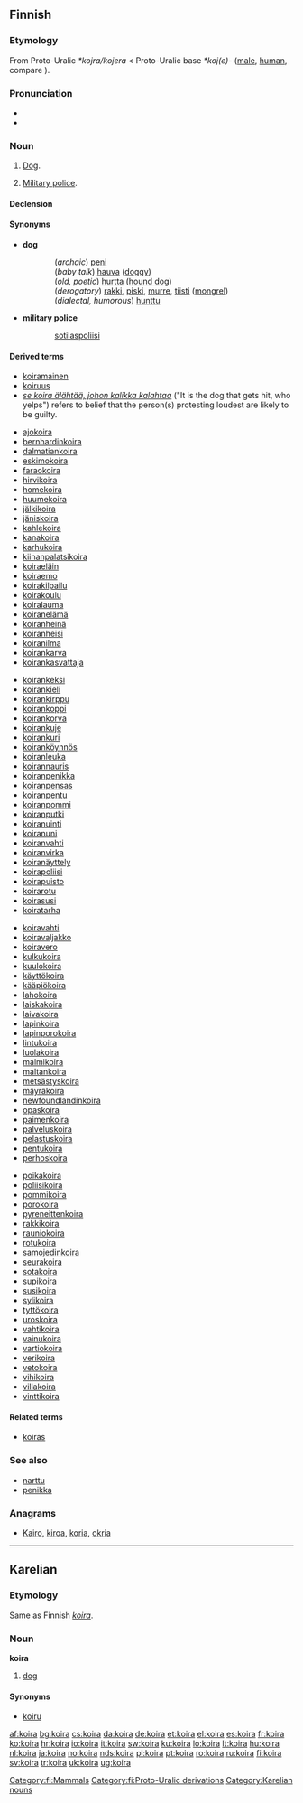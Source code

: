 {{wikipedia|lang=fi}}
==Finnish==


===Etymology===
From Proto-Uralic ''*kojra/kojera'' < Proto-Uralic base ''*koj(e)-'' ([[male]], [[human]], compare {{term|koiras}}).

===Pronunciation===
* {{IPA|lang=fi|[ˈkoirɑ]}}
* {{hyphenation|koi|ra}}

===Noun===
{{infl|fi|noun}}

# [[dog|Dog]].
# {{military slang|lang=fi}} [[military police|Military police]].

====Declension====
{{fi-decl-koira|koir}}

====Synonyms====
* '''dog'''
:: (''archaic'') [[peni]]
:: (''baby talk'') [[hauva]] ([[doggy]])
:: (''old, poetic'') [[hurtta]] ([[hound dog]])
:: (''derogatory'') [[rakki]], [[piski]], [[murre]], [[tiisti]] ([[mongrel]])
:: (''dialectal, humorous'') [[hunttu]]
* '''military police'''
:: [[sotilaspoliisi]]

====Derived terms====
* [[koiramainen]]
* [[koiruus]]
* ''[[se koira älähtää, johon kalikka kalahtaa]]'' ("It is the dog that gets hit, who yelps") refers to belief that the person(s) protesting loudest are likely to be guilty.
{{rel-top4|compounds}}
* [[ajokoira]]
* [[bernhardinkoira]]
* [[dalmatiankoira]]
* [[eskimokoira]]
* [[faraokoira]]
* [[hirvikoira]]
* [[homekoira]]
* [[huumekoira]]
* [[jälkikoira]]
* [[jäniskoira]]
* [[kahlekoira]]
* [[kanakoira]]
* [[karhukoira]]
* [[kiinanpalatsikoira]]
* [[koiraeläin]]
* [[koiraemo]]
* [[koirakilpailu]]
* [[koirakoulu]]
* [[koiralauma]]
* [[koiranelämä]]
* [[koiranheinä]]
* [[koiranheisi]]
* [[koiranilma]]
* [[koirankarva]]
* [[koirankasvattaja]]
{{rel-mid4}}
* [[koirankeksi]]
* [[koirankieli]]
* [[koirankirppu]]
* [[koirankoppi]]
* [[koirankorva]]
* [[koirankuje]]
* [[koirankuri]]
* [[koiranköynnös]]
* [[koiranleuka]]
* [[koirannauris]]
* [[koiranpenikka]]
* [[koiranpensas]]
* [[koiranpentu]]
* [[koiranpommi]]
* [[koiranputki]]
* [[koiranuinti]]
* [[koiranuni]]
* [[koiranvahti]]
* [[koiranvirka]]
* [[koiranäyttely]]
* [[koirapoliisi]]
* [[koirapuisto]]
* [[koirarotu]]
* [[koirasusi]]
* [[koiratarha]]
{{rel-mid4}}
* [[koiravahti]]
* [[koiravaljakko]]
* [[koiravero]]
* [[kulkukoira]]
* [[kuulokoira]]
* [[käyttökoira]]
* [[kääpiökoira]]
* [[lahokoira]]
* [[laiskakoira]]
* [[laivakoira]]
* [[lapinkoira]]
* [[lapinporokoira]]
* [[lintukoira]]
* [[luolakoira]]
* [[malmikoira]]
* [[maltankoira]]
* [[metsästyskoira]]
* [[mäyräkoira]]
* [[newfoundlandinkoira]]
* [[opaskoira]]
* [[paimenkoira]]
* [[palveluskoira]]
* [[pelastuskoira]]
* [[pentukoira]]
* [[perhoskoira]]
{{rel-mid4}}
* [[poikakoira]]
* [[poliisikoira]]
* [[pommikoira]]
* [[porokoira]]
* [[pyreneittenkoira]]
* [[rakkikoira]]
* [[rauniokoira]]
* [[rotukoira]]
* [[samojedinkoira]]
* [[seurakoira]]
* [[sotakoira]]
* [[supikoira]]
* [[susikoira]]
* [[sylikoira]]
* [[tyttökoira]]
* [[uroskoira]]
* [[vahtikoira]]
* [[vainukoira]]
* [[vartiokoira]]
* [[verikoira]]
* [[vetokoira]]
* [[vihikoira]]
* [[villakoira]]
* [[vinttikoira]]
{{rel-bottom}}

====Related terms====
* [[koiras]]

===See also===
* [[narttu]]
* [[penikka]]

===Anagrams===
* [[Kairo#Finnish|Kairo]], [[kiroa#Finnish|kiroa]], [[koria#Finnish|koria]], [[okria#Finnish|okria]]

[[Category:fi:Mammals]]
[[Category:fi:Proto-Uralic derivations]]

----

==Karelian==

===Etymology===
Same as Finnish ''[[koira#Finnish|koira]]''.

===Noun===
'''koira'''

# [[dog]]

====Synonyms====
* [[koiru]]

[[Category:Karelian nouns]]

[[af:koira]]
[[bg:koira]]
[[cs:koira]]
[[da:koira]]
[[de:koira]]
[[et:koira]]
[[el:koira]]
[[es:koira]]
[[fr:koira]]
[[ko:koira]]
[[hr:koira]]
[[io:koira]]
[[it:koira]]
[[sw:koira]]
[[ku:koira]]
[[lo:koira]]
[[lt:koira]]
[[hu:koira]]
[[nl:koira]]
[[ja:koira]]
[[no:koira]]
[[nds:koira]]
[[pl:koira]]
[[pt:koira]]
[[ro:koira]]
[[ru:koira]]
[[fi:koira]]
[[sv:koira]]
[[tr:koira]]
[[uk:koira]]
[[ug:koira]]